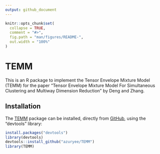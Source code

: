 ```yaml
---
output: github_document
---
```


<!-- README.md is generated from README.Rmd. Please edit that file -->

```r
knitr::opts_chunk$set(
  collapse = TRUE,
  comment = "#>",
  fig.path = "man/figures/README-",
  out.width = "100%"
)
```


# TEMM

<!-- badges: start -->
<!-- badges: end -->

This is an R package to implement the Tensor Envelope Mixture Model (TEMM) for the paper "Tensor Envelope Mixture Model For Simultaneous Clustering and Multiway Dimension Reduction" by Deng and Zhang.

## Installation

The [TEMM] package can be installed, directly from [GitHub](https://github.com/), using the “devtools” library:

``` r
install.packages("devtools")
library(devtools)
devtools::install_github("azuryee/TEMM")
library(TEMM)
```

